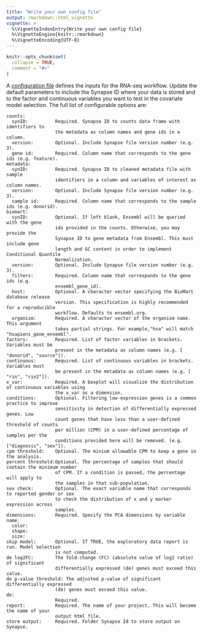 ```yaml
---
title: "Write your own config file"
output: rmarkdown::html_vignette
vignette: >
  %\VignetteIndexEntry{Write your own config file}
  %\VignetteEngine{knitr::rmarkdown}
  %\VignetteEncoding{UTF-8}
---
```


```r
knitr::opts_chunk$set(
  collapse = TRUE,
  comment = "#>"
)
```

A [configuration file](https://github.com/kelshmo/sageseqr/blob/master/config.yml) defines the inputs for the RNA-seq workflow. Update the default parameters to include the Synapse ID where your data is stored and to the factor and continuous variables you want to test in the covariate model selection. The full list of configurable options are:

```
counts:
  synID:          Required. Synapse ID to counts data frame with identifiers to 
                  the metadata as column names and gene ids in a column.
  version:        Optional. Include Synapse file version number (e.g. 3).
  gene id:        Required. Column name that corresponds to the gene ids (e.g. feature).
metadata:
  synID:          Required. Synapse ID to cleaned metadata file with sample 
                  identifiers in a column and variables of interest as column names. 
  version:        Optional. Include Synapse file version number (e.g. 3).
  sample id:      Required. Column name that corresponds to the sample ids (e.g. donorid).
biomart:
  synID:          Optional. If left blank, Ensembl will be queried with the gene 
                  ids provided in the counts. Otherwise, you may provide the
                  Synapse ID to gene metadata from Ensembl. This must include gene
                  length and GC content in order to implement Conditional Quantile
                  Normalization. 
  version:        Optional. Include Synapse file version number (e.g. 3).
  filters:        Required. Column name that corresponds to the gene ids (e.g. 
                  ensembl_gene_id).
  host:           Optional. A character vector specifying the BioMart database release
                  version. This specification is highly recommended for a reproducible           
                  workflow. Defaults to ensembl.org.
  organism:       Required. A character vector of the organism name. This argument 
                  takes partial strings. For example,"hsa" will match "hsapiens_gene_ensembl".
factors:          Required. List of factor variables in brackets. Variables must be 
                  present in the metadata as column names (e.g. [ "donorid", "source"]).
continuous:       Required. List of continuous variables in brackets. Variables must 
                  be present in the metadata as column names (e.g. [ "rin", "rin2"]).
x_var:            Required. A boxplot will visualize the distribution of continuous variables using
                  the x_var as a dimension.
conditions:       Optional. Filtering low-expression genes is a common practice to improve
                  sensitivity in detection of differentially expressed genes. Low
                  count genes that have less than a user-defined threshold of counts 
                  per million (CPM) in a user-defined percentage of samples per the
                  conditions provided here will be removed. (e.g. ["diagnosis", "sex"]). 
cpm threshold:    Optional. The minium allowable CPM to keep a gene in the analysis.
percent threshold:Optional. The percentage of samples that should contain the minimum number
                  of CPM. If a condition is passed, the percentage will apply to 
                  the samples in that sub-population. 
sex check:        Optional. The exact variable name that corresponds to reported gender or sex
                  to check the distribution of x and y marker expression across
                  samples.
dimensions:       Required. Specify the PCA dimensions by variable name. 
  color:
  shape:
  size:
skip model:       Optional. If TRUE, the exploratory data report is run. Model selection
                  is not computed.
de log2FC:        The fold-change (FC) (absolute value of log2 ratio) of significant 
                  differentially expressed (de) genes must exceed this value.
de p-value threshold: The adjusted p-value of significant differentially expressed 
                  (de) genes must exceed this value.
de:
                  Required. 
report:           Required. The name of your project. This will become the name of your 
                  output html file.
store output:     Required. Folder Synapse Id to store output on Synapse.
```
